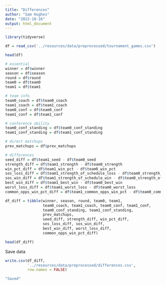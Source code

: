 ```yaml
---
title: "Differences"
author: "Sam Hughes"
date: "2022-10-16"
output: html_document
---
```


```r
library(tidyverse)

df = read_csv('../resources/data/preprocessed/tournament_games.csv')

head(df)
```

```r
# essential
winner = df$winner
season = df$season
round = df$round
team0 = df$team0
team1 = df$team1

# team info
team0_coach = df$team0_coach
team1_coach = df$team1_coach
team0_conf = df$team0_conf
team1_conf = df$team1_conf

# conference ability
team0_conf_standing = df$team0_conf_standing
team1_conf_standing = df$team1_conf_standing

# direct matchups
prev_matchups = df$prev_matchups

# differences
seed_diff = df$team1_seed - df$team0_seed
strength_diff = df$team1_strength - df$team0_strength
win_pct_diff = df$team1_win_pct - df$team0_win_pct
sos_loss_diff = df$team1_strength_of_schedule_loss - df$team0_strength_of_schedule_loss
sos_win_diff = df$team1_strength_of_schedule_win - df$team0_strength_of_schedule_win
best_win_diff = df$team1_best_win - df$team0_best_win
worst_loss_diff = df$team1_worst_loss - df$team0_worst_loss
common_opps_win_pct_diff = df$team1_common_opps_win_pct - df$team0_common_opps_win_pct

df_diff = tibble(winner, season, round, team0, team1, 
                 team0_coach, team1_coach, team0_conf, team1_conf, 
                 team0_conf_standing, team1_conf_standing, 
                 prev_matchups, 
                 seed_diff, strength_diff, win_pct_diff, 
                 sos_loss_diff, sos_win_diff, 
                 best_win_diff, worst_loss_diff, 
                 common_opps_win_pct_diff)

head(df_diff)
```

Save data
```r
write.csv(df_diff, 
          '../resources/data/preprocessed/differences.csv', 
          row.names = FALSE)

"Saved"
```





